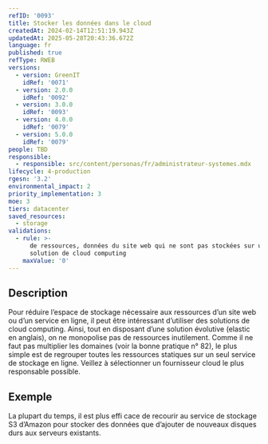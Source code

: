 ```yaml
---
refID: '0093'
title: Stocker les données dans le cloud
createdAt: 2024-02-14T12:51:19.943Z
updatedAt: 2025-05-28T20:43:36.672Z
language: fr
published: true
refType: RWEB
versions:
  - version: GreenIT
    idRef: '0071'
  - version: 2.0.0
    idRef: '0092'
  - version: 3.0.0
    idRef: '0093'
  - version: 4.0.0
    idRef: '0079'
  - version: 5.0.0
    idRef: '0079'
people: TBD
responsible:
  - responsible: src/content/personas/fr/administrateur-systemes.mdx
lifecycle: 4-production
rgesn: '3.2'
environmental_impact: 2
priority_implementation: 3
moe: 3
tiers: datacenter
saved_resources:
  - storage
validations:
  - rule: >-
      de ressources, données du site web qui ne sont pas stockées sur une
      solution de cloud computing
    maxValue: '0'
---
```


## Description

Pour réduire l’espace de stockage nécessaire aux ressources d’un site web ou d’un service en ligne, il peut être intéressant d’utiliser des solutions de cloud computing. Ainsi, tout en disposant d’une solution évolutive (elastic en anglais), on ne monopolise pas de ressources inutilement. Comme il ne faut pas multiplier les domaines (voir la bonne pratique n° 82), le plus simple est de regrouper toutes les ressources statiques sur un seul service de stockage en ligne. Veillez à sélectionner un fournisseur cloud le plus responsable possible.

## Exemple

La plupart du temps, il est plus effi cace de recourir au service de stockage S3 d’Amazon pour stocker des données que d’ajouter de nouveaux disques durs aux serveurs existants.
